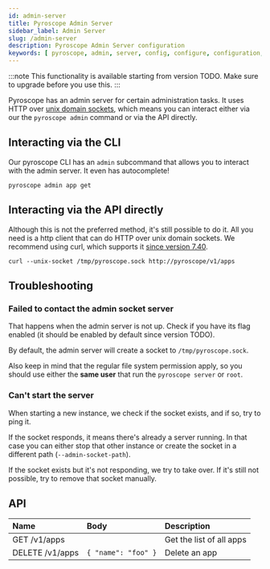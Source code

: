 ```yaml
---
id: admin-server
title: Pyroscope Admin Server
sidebar_label: Admin Server
slug: /admin-server
description: Pyroscope Admin Server configuration
keywords: [ pyroscope, admin, server, config, configure, configuration, setup, options ]
---
```



:::note
This functionality is available starting from version TODO. Make sure to upgrade before you use this.
:::

Pyroscope has an admin server for certain administration tasks. It uses HTTP over [unix domain sockets](https://en.wikipedia.org/wiki/Unix_domain_socket), which means you can interact either via our the `pyroscope admin` command or via the API directly.


## Interacting via the CLI
Our pyroscope CLI has an `admin` subcommand that allows you to interact with the admin server. It even has autocomplete!

```shell
pyroscope admin app get
```

## Interacting via the API directly
Although this is not the preferred method, it's still possible to do it. All you need is a http client that can do HTTP over unix domain sockets. We recommend using curl, which supports it [since version 7.40](https://daniel.haxx.se/blog/2015/01/08/curl-7-40-0-unix-domain-sockets-and-smb/).

```shell
curl --unix-socket /tmp/pyroscope.sock http://pyroscope/v1/apps
```

## Troubleshooting
### Failed to contact the admin socket server
That happens when the admin server is not up. Check if you have its flag enabled (it should be enabled by default since version TODO).

By default, the admin server will create a socket to `/tmp/pyroscope.sock`.

Also keep in mind that the regular file system permission apply, so you should use either the **same user** that run the `pyroscope server` or `root`.

### Can't start the server
When starting a new instance, we check if the socket exists, and if so, try to ping it.

If the socket responds, it means there's already a server running. In that case you can either stop that other instance or create the socket in a different path (`--admin-socket-path`).

If the socket exists but it's not responding, we try to take over. If it's still not possible, try to remove that socket manually.



## API

| Name | Body | Description |
| :- | :- | :- |
| GET /v1/apps | | Get the list of all apps |
| DELETE /v1/apps | `{ "name": "foo" }`| Delete an app |
